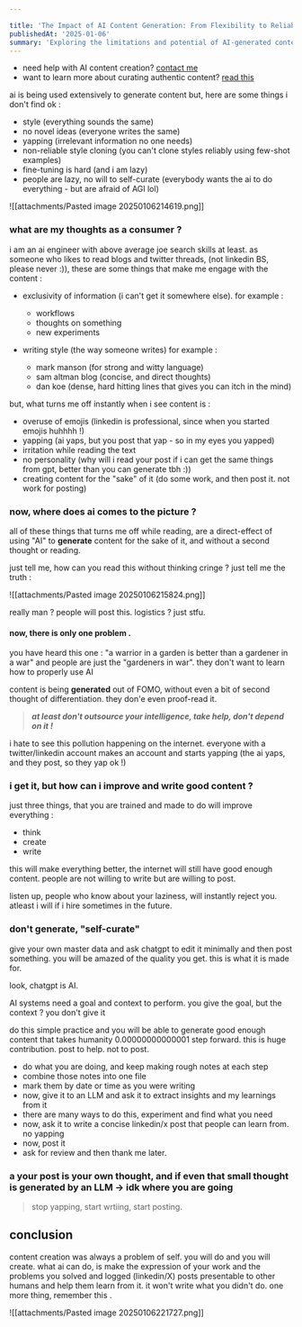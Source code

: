 ```yaml
---

title: 'The Impact of AI Content Generation: From Flexibility to Reliability'
publishedAt: '2025-01-06'
summary: 'Exploring the limitations and potential of AI-generated content, and how self-curation can enhance the value and authenticity of posts.'
---
```

<div className="border-2 border-gray-200 dark:border-gray-800 rounded-lg p-6 my-4"> <ul className="space-y-2"> <li>need help with AI content creation? <a href="https://www.hiteshbandhu.xyz/" className="text-blue-500 hover:text-blue-600 dark:text-blue-400 dark:hover:text-blue-300">contact me</a></li> <li>want to learn more about curating authentic content? <a href="https://blog.hiteshbandhu.xyz/blog/" className="text-blue-500 hover:text-blue-600 dark:text-blue-400 dark:hover:text-blue-300">read this</a></li> </ul> </div>


ai is being used extensively to generate content but, here are some things i don't find ok :

- style (everything sounds the same)
- no novel ideas (everyone writes the same)
- yapping (irrelevant information no one needs)
- non-reliable style cloning (you can't clone styles reliably using few-shot examples)
- fine-tuning is hard (and i am lazy)
- people are lazy, no will to self-curate (everybody wants the ai to do everything - but are afraid of AGI lol)

![[attachments/Pasted image 20250106214619.png]]


### what are my thoughts as a consumer ?

i am an ai engineer with above average joe search skills at least. 
as someone who likes to read blogs and twitter threads, (not linkedin BS, please never :)), these are some things that make me engage with the content : 

- exclusivity of information (i can't get it somewhere else). for example :
	- workflows
	- thoughts on something
	- new experiments

- writing style (the way someone writes) for example :
	- mark manson (for strong and witty language)
	- sam altman blog (concise, and direct thoughts)
	- dan koe (dense, hard hitting lines that gives you can itch in the mind)


but, what turns me off instantly when i see content is : 

- overuse of emojis (linkedin is professional, since when you started emojis huhhhh !)
- yapping (ai yaps, but you post that yap - so in my eyes you yapped)
- irritation while reading the text
- no personality (why will i read your post if i can get the same things from gpt, better than you can generate tbh :)) 
- creating content for the "sake" of it (do some work, and then post it. not work for posting)


### now, where does ai comes to the picture ?

all of these things that turns me off while reading, are a direct-effect of using "AI" to **generate** content for the sake of it, and without a second thought or reading.

just tell me, how can you read this without thinking cringe ? just tell me the truth : 

![[attachments/Pasted image 20250106215824.png]]


really man ? people will post this. logistics ? just stfu.


#### now, there is only one problem .

you have heard this one : "a warrior in a garden is better than a gardener in a war" and people are just the "gardeners in war". they don't want to learn how to properly use AI

content is being **generated** out of FOMO, without even a bit of second thought of differentiation. they don'e even proof-read it.

> ***at least don't outsource your intelligence, take help, don't depend on it !***

i hate to see this pollution happening on the internet. everyone with a twitter/linkedin account makes an account and starts yapping (the ai yaps, and they post, so they yap ok !)

### i get it, but how can i improve and write good content ?

just three things, that you are trained and made to do will improve everything : 

- think
- create
- write

this will make everything better, the internet will still have good enough content. 
people are not willing to write but are willing to post.

listen up, people who know about your laziness, will instantly reject you. atleast i will if i hire sometimes in the future.


### don't generate, "self-curate"

give your own master data and ask chatgpt to edit it minimally and then post something. you will be amazed of the quality you get. this is what it is made for.

look, chatgpt is AI.

AI systems need a goal and context to perform.
you give the goal, but the context ? you don't give it

do this simple practice and you will be able to generate good enough content that takes humanity 0.00000000000001 step forward. this is huge contribution. post to help. not to post.

- do what you are doing, and keep making rough notes at each step
- combine those notes into one file
- mark them by date or time as you were writing
- now, give it to an LLM and ask it to extract insights and my learnings from it
- there are many ways to do this, experiment and find what you need
- now, ask it to write a concise linkedin/x post that people can learn from. no yapping
- now, post it
- ask for review and then thank me later.

### a your post is your own thought, and if even that small thought is generated by an LLM -> idk where you are going


> stop yapping, start wrtiing, start posting.


## conclusion

content creation was always a problem of self. you will do and you will create.
what ai can do, is make the expression of your work and the problems you solved and logged  (linkedin/X) posts presentable to other humans and help them learn from it.
it won't write what you didn't do. one more thing, remember this .


![[attachments/Pasted image 20250106221727.png]]